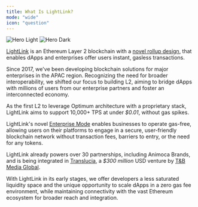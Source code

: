 ```yaml
---
title: What Is LightLink?
mode: "wide"
icon: "question"
---
```


<img
  className="block dark:hidden"
  src="/images/hero-light.avif"
  alt="Hero Light"
/>
<img
  className="hidden dark:block"
  src="/images/hero-dark.avif"
  alt="Hero Dark"
/>

[LightLink](https://lightlink.io) is an Ethereum Layer 2 blockchain with a [novel rollup design](technical), that enables dApps and enterprises offer users instant, gasless transactions.

Since 2017, we've been developing blockchain solutions for major enterprises in the APAC region. Recognizing the need for broader interoperability, we shifted our focus to building L2, aiming to bridge dApps with millions of users from our enterprise partners and foster an interconnected economy.

As the first L2 to leverage Optimum architecture with a proprietary stack, LightLink aims to support 10,000+ TPS at under _$0.01_, without gas spikes.

LightLink's novel [Enterprise Mode](https://c/io) enables businesses to operate gas-free, allowing users on their platforms to engage in a secure, user-friendly blockchain network without transaction fees, barriers to entry, or the need for any tokens.

LightLink already powers over 30 partnerships, including Animoca Brands, and is being integrated in [Translucia](https://sponsored.bloomberg.com/article/mqdc/translucia:-master-of-the-global-metaverse), a _$300 million_ USD venture by [T&B Media Global](https://www.tandbmediaglobal.com/).

With LightLink in its early stages, we offer developers a less saturated liquidity space and the unique opportunity to scale dApps in a zero gas fee environment, while maintaining connectivity with the vast Ethereum ecosystem for broader reach and integration.
